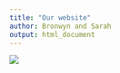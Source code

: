 ```yaml
---
title: "Our website"
author: Bronwyn and Sarah
output: html_document
---
```

![](https://www.zooborns.com/.a/6a010535647bf3970b01b8d2c87acc970c-800wi)
